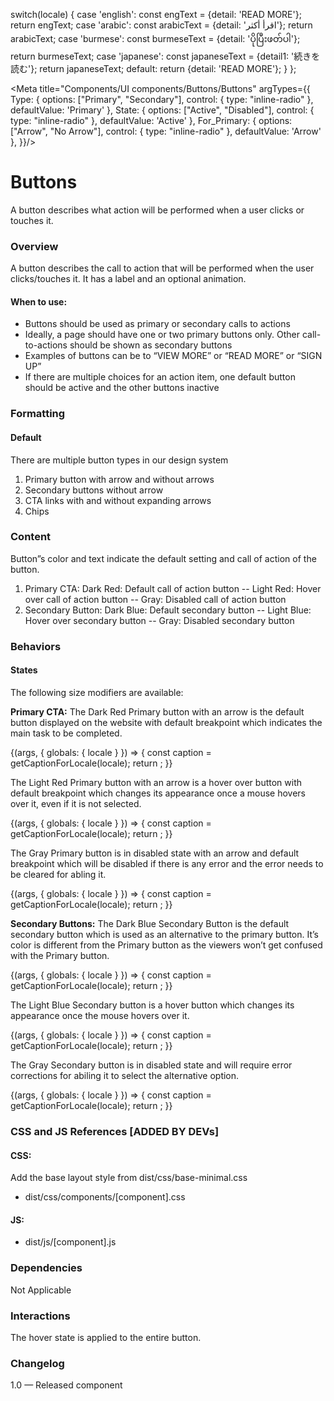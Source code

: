 
  switch(locale) {
    case 'english': const engText = {detail: 'READ MORE'}; return engText;
    case 'arabic': const arabicText = {detail: 'اقرأ أكثر'}; return arabicText;
    case 'burmese': const burmeseText = {detail: 'ပိုပြီးဖတ်ပါ'}; return burmeseText;
    case 'japanese': const japaneseText = {detail1: '続きを読む'}; return japaneseText;
    default:
      return {detail: 'READ MORE'};
  }
};

<Meta 
  title="Components/UI components/Buttons/Buttons"
  argTypes={{
    Type: {
      options: ["Primary", "Secondary"],
      control: { type: "inline-radio" },
      defaultValue: 'Primary'
      },
      State: {
      options: ["Active", "Disabled"],
      control: { type: "inline-radio" },
      defaultValue: 'Active'
      },
      For_Primary: {
      options: ["Arrow", "No Arrow"],
      control: { type: "inline-radio" },
      defaultValue: 'Arrow'
      },
  }}/>

# Buttons
A button describes what action will be performed when a user clicks or touches it. 

### Overview
A button describes the call to action that will be performed when the user clicks/touches it. It has a label and an optional animation. 

#### When to use:
- Buttons should be used as primary or secondary calls to actions
- Ideally, a page should have one or two primary buttons only. Other call-to-actions should be shown as secondary buttons
- Examples of buttons can be to “VIEW MORE” or “READ MORE” or “SIGN UP”
- If there are multiple choices for an action item, one default button should be active and the other buttons inactive

### Formatting

#### Default
There are multiple button types in our design system
1. Primary button with arrow and without arrows
2. Secondary buttons without arrow
3. CTA links with and without expanding arrows
4. Chips

### Content
Button”s color and text indicate the default setting and call of action of the button.
1. Primary CTA: Dark Red: Default call of action button
  -- Light Red: Hover over call of action button
  -- Gray: Disabled call of action button
2. Secondary Button: Dark Blue: Default secondary button
  -- Light Blue: Hover over secondary button
  -- Gray: Disabled secondary button

### Behaviors

#### States
The following size modifiers are available:

**Primary CTA:**
The Dark Red Primary button with an arrow is the default button displayed on the website with default breakpoint which indicates the main task to be completed. 

<Canvas>
  <Story name="Buttonsa">
    {(args, { globals: { locale } }) => {
      const caption = getCaptionForLocale(locale);
      return <CtaButton label={caption.detail} {...args} ></CtaButton>;
    }}
  </Story>
</Canvas>

The Light Red Primary button with an arrow is a hover over button with default breakpoint which changes its appearance once a mouse hovers over it, even if it is not selected. 

<Canvas>
  <Story name="Buttonsb">
    {(args, { globals: { locale } }) => {
      const caption = getCaptionForLocale(locale);
      return <CtaButton label={caption.detail} {...args} ></CtaButton>;
    }}
  </Story>
</Canvas>

The Gray Primary button is in disabled state with an arrow and default breakpoint which will be disabled if there is any error and the error needs to be cleared for abling it.

<Canvas>
  <Story name="Buttonsc">
    {(args, { globals: { locale } }) => {
      const caption = getCaptionForLocale(locale);
      return <CtaButton label={caption.detail} {...args} ></CtaButton>;
    }}
  </Story>
</Canvas>

**Secondary Buttons:**
The Dark Blue Secondary Button is the default secondary button which is used as an alternative to the primary button. It’s color is different from the Primary button as the viewers won’t get confused with the Primary button.

<Canvas>
  <Story name="Buttonsd">
    {(args, { globals: { locale } }) => {
      const caption = getCaptionForLocale(locale);
      return <CtaButton label={caption.detail} {...args} ></CtaButton>;
    }}
  </Story>
</Canvas>

The Light Blue Secondary button is a hover button which changes its appearance once the mouse hovers over it. 

<Canvas>
  <Story name="Buttonse">
    {(args, { globals: { locale } }) => {
      const caption = getCaptionForLocale(locale);
      return <CtaButton label={caption.detail} {...args} ></CtaButton>;
    }}
  </Story>
</Canvas>

The Gray Secondary button is in disabled state and will require error corrections for abiling it to select the alternative option.

<Canvas>
  <Story name="Buttonsf">
    {(args, { globals: { locale } }) => {
      const caption = getCaptionForLocale(locale);
      return <CtaButton label={caption.detail} {...args} ></CtaButton>;
    }}
  </Story>
</Canvas>

### CSS and JS References [ADDED BY DEVs]

#### CSS:
Add the base layout style from dist/css/base-minimal.css
- dist/css/components/[component].css

#### JS:
- dist/js/[component].js

### Dependencies
Not Applicable

### Interactions
The hover state is applied to the entire button.

### Changelog
1.0 — Released component
